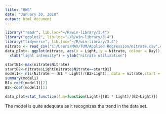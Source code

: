 ---
title: "HW6"
date: "January 30, 2018"
output: html_document
---
```{r}
library("readr", lib.loc="~/R/win-library/3.4")
library("ggplot2", lib.loc="~/R/win-library/3.4")
library("tidyverse", lib.loc="~/R/win-library/3.4")
nitrate <- read_csv("C:/Users/MAX/TUM/Applied Regression/nitrate.csv",col_names=TRUE)
data_plot<- ggplot(nitrate, aes(x = Light, y = Nitrate, colour = Day)) + geom_point() +
  xlab("light intensity") + ylab("nitrate utilization")

startB1<-max(nitrate$Nitrate)
startB2<-nitrate$Light[nitrate$Nitrate==startB1]
model1<- nls(Nitrate ~ (B1 * Light)/(B2+Light), data = nitrate,start = list(B2 = startB2, B1 = startB1))
summary(model1)
B1<-coef(model1)[2]
B2<-coef(model1)[1]

data_plot+stat_function(fun=function(Light){(B1 * Light)/(B2+Light)})
```

The model is quite adequate as it recognizes the trend in the data set.

